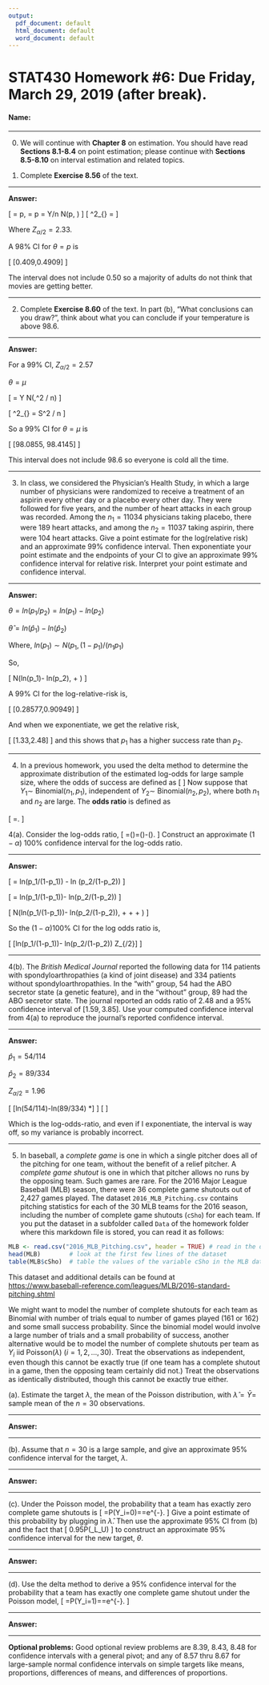 ---
output:
  pdf_document: default
  html_document: default
  word_document: default
---

STAT430 Homework #6: Due Friday, March 29, 2019 (after break). 
========================================================

#### Name: 

*********************************************************************************
0. We will continue with **Chapter 8** on estimation.  You should have read **Sections 8.1-8.4** on point estimation; please continue with **Sections 8.5-8.10** on interval estimation and related topics.   



1. Complete **Exercise 8.56** of the text.

*********************************************************************************
  
**Answer:**

\[
\theta = p, \hat\theta = \hat p = Y/n \sim N(p, \frac{p(1-p)}{n})
\]
\[
\hat\sigma^2_{\hat\theta} = \frac{\hat p (1-\hat p)}{n}
\]

Where $Z_{\alpha/2} = 2.33$.

A 98% CI for $\theta = p$ is

\[
[0.409,0.4909]
\]

The interval does not include 0.50 so a majority of adults do not think that movies are getting better.


*********************************************************************************
2. Complete **Exercise 8.60** of the text.  In part (b), "What conclusions can you draw?", think about what you can conclude if your temperature is above 98.6.

*********************************************************************************

**Answer:**

For a 99% CI, $Z_{\alpha/2} = 2.57$

$\theta = \mu$

\[
\hat\theta = \bar Y \sim N(\mu,\sigma^2 / n)
\]

\[
\hat\sigma^2_{\hat\theta} = S^2 / n
\]

So a 99% CI for $\theta = \mu$ is 

\[
[98.0855, 98.4145]
\]

This interval does not include 98.6 so everyone is cold all the time.



*********************************************************************************

3. In class, we considered the Physician's Health Study, in which a large number of physicians were randomized to receive a treatment of an aspirin every other day or a placebo every other day.  They were followed for five years, and the number of heart attacks in each group was recorded.   Among the $n_1 = 11034$ physicians taking placebo, there were 189 heart attacks, and among the  $n_2 = 11037$ taking aspirin, there were 104  heart attacks.  Give a point estimate for the log(relative risk) and an approximate 99% confidence interval.  Then exponentiate your point estimate and the endpoints of your CI to give an approximate 99% confidence interval for relative risk.  Interpret your point estimate and confidence interval.   

*********************************************************************************

**Answer:**

$\theta = ln(p_1/p_2) = ln(p_1) - ln(p_2)$

$\hat\theta = ln(\hat p_1) - ln(\hat p_2)$

Where, $ln(p_1) \sim N(p_1, (1-p_1)/(n_1 p_1)$

So,

\[
\hat\theta \sim N(ln(p_1)- ln(p_2), \frac{1-p_1}{n_1p_1} + \frac{1-p_2}{n_2p_2})
\]


A 99% CI for the log-relative-risk is,

\[
[0.28577,0.90949]
\]

And when we exponentiate, we get the relative risk,

\[
[1.33,2.48]
\]
and this shows that $p_1$ has a higher success rate than $p_2$.


 
*********************************************************************************

4. In a previous homework, you used the delta method to determine the  approximate distribution of the estimated log-odds for large sample size, where the odds of success 
are defined as 
\[
\frac{\mbox{probability of success}}{\mbox{probability of failure}}
\]
Now suppose that $Y_1\sim$   Binomial$(n_1,p_1)$, independent of $Y_2\sim$   Binomial$(n_2,p_2)$, where both $n_1$ and $n_2$ are large.  The **odds ratio** is defined as 

\[
\frac{\mbox{odds in group 1}}{\mbox{odds in group 2}}=\frac{p_1/(1-p_1)}{p_2/(1-p_2)}.
\]

4(a).  Consider the log-odds ratio,
\[
\theta=\ln\left(\frac{p_1/(1-p_1)}{p_2/(1-p_2)}\right)=\ln\left(\frac{p_1}{1-p_1}\right)-\ln\left(\frac{p_2}{1-p_2}\right).
\]
Construct an approximate $(1-\alpha)$ 100% confidence interval for the log-odds ratio. 


*********************************************************************************

**Answer:**

\[
\theta = ln(p_1/(1-p_1)) - ln (p_2/(1-p_2))
\]

\[
\hat\theta = ln(\hat p_1/(1-\hat p_1))- ln(\hat p_2/(1-\hat p_2))
\]

\[
\hat\theta \sim N(ln(\hat p_1/(1-\hat p_1))- ln(\hat p_2/(1-\hat p_2)),\frac{1}{n_1p_1} + \frac{1}{n_1(1-p_1)} + \frac{1}{n_2p_2} + \frac{1}{n_2(1-p_2)})
\]

So the $(1-\alpha)100\%$ CI for the log odds ratio is,

\[
[ln(\hat p_1/(1-\hat p_1))- ln(\hat p_2/(1-\hat p_2)) \pm Z_{\alpha/2}\sqrt{\frac{1}{n_1p_1} + \frac{1}{n_1(1-p_1)} + \frac{1}{n_2p_2} + \frac{1}{n_2(1-p_2)}}]
\]



*********************************************************************************

4(b).  The *British Medical Journal* reported the following data for 114 patients with spondyloarthropathies (a kind of joint disease) and 334 patients without spondyloarthropathies.  In the "with" group, 54 had the ABO secretor state (a genetic feature), and in the "without" group, 89 had the ABO secretor state.  The journal reported an odds ratio of 2.48 and a 95% confidence interval of $[1.59,3.85]$.   Use your computed confidence interval from 4(a) to reproduce the journal's reported confidence interval. 


*********************************************************************************

**Answer:**


$\hat p_1=54/114$

$\hat p_2=89/334$

$Z_{\alpha/2} = 1.96$

\[
[ln(54/114)-ln(89/334) \pm 1.96*\sqrt{\frac{1}{114*54/114} + \frac{1}{114(1-54/114)} + \frac{1}{334*89/334} + \frac{1}{334(1-89/334)}}]
\]
\[
\implies [0.72125, 1.09326]
\]

Which is the log-odds-ratio, and even if I exponentiate, the interval is way off, so my variance is probably incorrect.

************************************************************************************************

5. In baseball, a *complete game* is one in which a single pitcher does all of the pitching for one team, without the benefit of a relief pitcher.  A *complete game shutout* is one in which that pitcher allows no runs by the opposing team.  Such games are rare.  For the 2016 Major League Baseball (MLB) season, there were 36 complete game shutouts out of 2,427 games played. The dataset `2016_MLB_Pitching.csv` contains pitching statistics for each of the 30 MLB teams for the 2016 season, including the number of complete game shutouts (`cSho`) for each team.  If you put the dataset in a subfolder called `Data` of the homework folder where this markdown file is stored, you can read it as follows:     
```{r}
MLB <- read.csv("2016_MLB_Pitching.csv", header = TRUE) # read in the dataset and call it MLB
head(MLB)        # look at the first few lines of the dataset
table(MLB$cSho)  # table the values of the variable cSho in the MLB dataset
```
This dataset and additional details can be found at  
<https://www.baseball-reference.com/leagues/MLB/2016-standard-pitching.shtml>

We might want to model the number of complete shutouts for each team as Binomial with number of trials equal to number of games played (161 or 162) and some small success probability.  Since the binomial model would involve a large number of trials and a small probability of success, another alternative would be to model the number of complete shutouts per team as $Y_i$ iid Poisson($\lambda$) ($i=1,2,\ldots,30$). Treat the observations as independent, even though this cannot be exactly true (if one team has a complete shutout in a game, then the opposing team certainly did not.) Treat the observations as identically distributed, though this cannot be exactly true either. 

(a). Estimate the target $\lambda$, the mean of the Poisson distribution, with $\hat\lambda=\bar Y=$ sample mean of the $n=30$ observations. 


************************************************************************************************

**Answer:**


************************************************************************************************

(b). Assume that $n=30$ is a large sample, and give an approximate 95% confidence interval for the target, $\lambda$. 


************************************************************************************************

**Answer:**



************************************************************************************************

(c). Under the Poisson model, the probability that a team has exactly zero complete game shutouts is 
\[
\theta=P(Y_i=0)=\frac{\lambda^0e^{-\lambda}}{0!}=e^{-\lambda}.
\]
Give a point estimate of this probability by plugging in $\hat\lambda$.  Then use the approximate 95% CI from (b) and the fact that 
\[
0.95\simeq P\left(\hat\lambda_L\le\lambda\le\hat\lambda_U\right)
\]
to construct an approximate 95% confidence interval for the new target, $\theta$. 


************************************************************************************************

**Answer:**



************************************************************************************************
(d). Use the delta method to derive a 95% confidence interval for the probability that a team has  exactly one complete game shutout under the Poisson model,
\[
\theta=P(Y_i=1)=\frac{\lambda^1e^{-\lambda}}{1!}=\lambda e^{-\lambda}.
\]



************************************************************************************************

**Answer:**



************************************************************************************************

**Optional problems:**  Good optional review problems  are 8.39, 8.43, 8.48 for confidence intervals with a general pivot; and any of 8.57 thru 8.67 for large-sample normal confidence intervals on simple targets like means, proportions, differences of means, and differences of proportions. 

